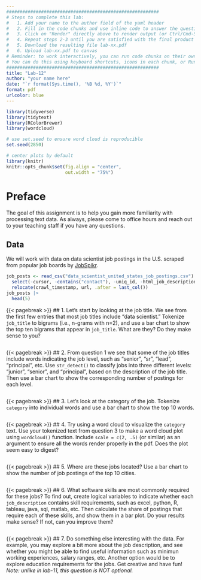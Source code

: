```yaml
---
#########################################################
# Steps to complete this lab:
#   1. Add your name to the author field of the yaml header
#   2. Fill in the code chunks and use inline code to answer the questions 
#   3. Click on "Render" directly above to render output (or Ctrl/Cmd-Shift-K)
#   4. Repeat steps 2-3 until you are satisfied with the final product
#   5. Download the resulting file lab-xx.pdf
#   6. Upload lab-xx.pdf to canvas
# Reminder: to work interactively, you can run code chunks on their own
# You can do this using keyboard shortcuts, icons in each chunk, or Run at the top right of this pane
#########################################################
title: "Lab-12"
author: "your name here"
date: "`r format(Sys.time(), '%B %d, %Y')`"
format: pdf
urlcolor: blue
---
```


```r
library(tidyverse)
library(tidytext)
library(RColorBrewer)
library(wordcloud)

# use set.seed to ensure word cloud is reproducible
set.seed(2850)

# center plots by default
library(knitr)
knitr::opts_chunk$set(fig.align = "center",
                      out.width = "75%")
```

# Preface

The goal of this assignment is to help you gain more familiarity with processing text data. As always, please come to office hours and reach out to your teaching staff if you have any questions.

## Data

We will work with data on data scientist job postings in the U.S. scraped from popular job boards by [JobSpikr](https://www.kaggle.com/datasets/jobspikr/data-scientist-job-postings-from-the-usa?select=data_scientist_united_states_job_postings_jobspikr.csv).

```r
job_posts <- read_csv("data_scientist_united_states_job_postings.csv") |> 
  select(-cursor, -contains("contact"), -uniq_id, -html_job_description) |> 
  relocate(crawl_timestamp, url, .after = last_col())
job_posts |> 
  head(5)
```

{{< pagebreak >}}
## 1. Let's start by looking at the job title. We see from the first few entries that most job titles include "data scientist." Tokenize `job_title` to bigrams (i.e., n-grams with n=2), and use a bar chart to show the top ten bigrams that appear in `job_title`. What are they? Do they make sense to you?
<!-- *Note: To avoid case sensitivity, `unnest_tokens` converts text to all lower cases by default.* -->

```r

```


{{< pagebreak >}}
## 2. From question 1 we see that some of the job titles include words indicating the job level, such as "senior", "sr", "lead", "principal", etc. Use `str_detect()` to classify jobs into three different levels: "junior", "senior", and "principal", based on the description of the job title. Then use a bar chart to show the corresponding number of postings for each level.
<!-- *Tip: You may use `str_detect()` to detect whether `job_title` contains specific strings that indicate the job level. Junior jobs may contain "junior", "jr", "i", "1"; senior jobs may contains "senior", "sr", "ii", "2"; principal jobs may contain "principal", "lead", "iii", "3", "4". For job postings that don't contain any of these words, treat them as junior jobs. You should also either start by using `str_to_lower()` to convert job titles to lowercase, or use `regex(., ignore_case = TRUE)` within `str_detect()` to avoid issues with cases.* -->

```r

```


{{< pagebreak >}}
## 3. Let's look at the category of the job. Tokenize `category` into individual words and use a bar chart to show the top 10 words.
<!-- *Tip: You might want to remove stop words.* -->

```r

```


{{< pagebreak >}}
## 4. Try using a word cloud to visualize the `category` text. Use your tokenized text from question 3 to make a word cloud plot using `wordcloud()` function. Include `scale = c(2, .5)` (or similar) as an argument to ensure all the words render properly in the pdf. Does the plot seem easy to digest?
<!-- *Tip: Use `wordcloud()` from the package `wordcloud` to make a word cloud plot. Remember that you can type ?wordcloud to get the help file to understand how to use a new function. Also note that `wordcloud()` does not take data frames as an argument. You can get around this by using `$` or `pull()`, or by wrapping the entire `wordcloud` call with `with()` (see solutions for examples).* -->

```r

```


{{< pagebreak >}}
## 5. Where are these jobs located? Use a bar chart to show the number of job postings of the top 10 cities. 

```r

```


{{< pagebreak >}}
## 6. What software skills are most commonly required for these jobs? To find out, create logical variables to indicate whether each `job_description` contains skill requirements, such as excel, python, R, tableau, java, sql, matlab, etc. Then calculate the share of postings that require each of these skills, and show them in a bar plot. Do your results make sense? If not, can you improve them?
<!-- *Tip: You may use `str_detect()` to detect whether `job_descriptions` contain each skill. To compute the share of postings the require each skill, `summarize_all(mean)` may come in handy. You should also either start by using `str_to_lower()` to convert job titles to lowercase, or use `regex(., ignore_case = TRUE)` within `str_detect()` to avoid issues with cases.* -->

```r

```


{{< pagebreak >}}
## 7. Do something else interesting with the data. For example, you may explore a bit more about the job description, and see whether you might be able to find useful information such as minimun working experiences, salary ranges, etc. Another option would be to explore education requirements for the jobs. Get creative and have fun!
*Note: unlike in lab-11, this question is NOT optional.*

```r

```

